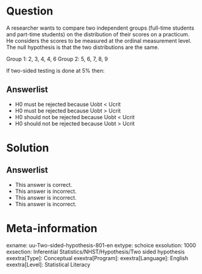 Question
========
A researcher wants to compare two independent groups (full-time students and part-time students) on the distribution of their scores on a practicum. He considers the scores to be measured at the ordinal measurement level. The null hypothesis is that the two distributions are the same.

 Group 1: 2, 3, 4, 4, 6 Group 2: 5, 6, 7, 8, 9

If two-sided testing is done at 5% then:

  
Answerlist
----------
* H0 must be rejected because Uobt < Ucrit
* H0 must be rejected because Uobt > Ucrit
* H0 should not be rejected because Uobt < Ucrit
* H0 should not be rejected because Uobt > Ucrit

Solution
========


Answerlist
----------
* This answer is correct.
* This answer is incorrect.
* This answer is incorrect.
* This answer is incorrect.

Meta-information
================
exname: uu-Two-sided-hypothesis-801-en
extype: schoice
exsolution: 1000
exsection: Inferential Statistics/NHST/Hypothesis/Two sided hypothesis
exextra[Type]: Conceptual
exextra[Program]: 
exextra[Language]: English
exextra[Level]: Statistical Literacy